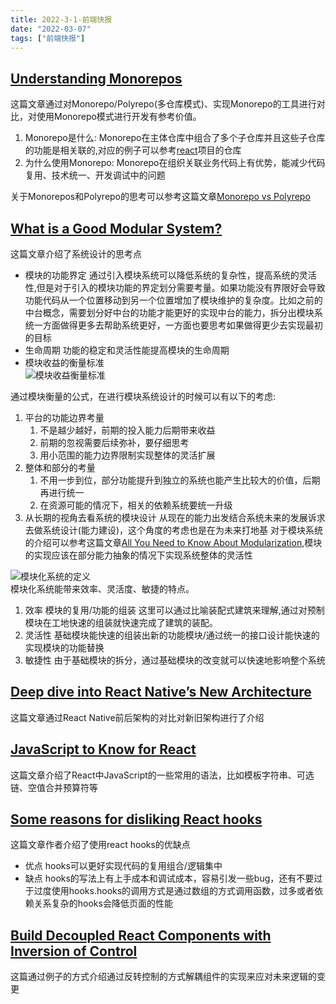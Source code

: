 ```yaml
---
title: 2022-3-1-前端快报
date: "2022-03-07"  
tags: ["前端快报"]
---
```


## [Understanding Monorepos](https://monorepo.tools/) 
这篇文章通过对Monorepo/Polyrepo(多仓库模式)、实现Monorepo的工具进行对比，对使用Monorepo模式进行开发有参考价值。
1. Monorepo是什么: Monorepo在主体仓库中组合了多个子仓库并且这些子仓库的功能是相关联的,对应的例子可以参考[react](https://github.com/facebook/react)项目的仓库
2. 为什么使用Monorepo: Monorepo在组织关联业务代码上有优势，能减少代码复用、技术统一、开发调试中的问题 

关于Monorepos和Polyrepo的思考可以参考这篇文章[Monorepo vs Polyrepo](https://earthly.dev/blog/monorepo-vs-polyrepo/)

## [What is a Good Modular System?](https://www.modularmanagement.com/blog/what-is-a-good-modular-system)  
这篇文章介绍了系统设计的思考点
* 模块的功能界定  通过引入模块系统可以降低系统的复杂性，提高系统的灵活性,但是对于引入的模块功能的界定划分需要考量。如果功能没有界限好会导致功能代码从一个位置移动到另一个位置增加了模块维护的复杂度。比如之前的中台概念，需要划分好中台的功能才能更好的实现中台的能力，拆分出模块系统一方面做得更多去帮助系统更好，一方面也要思考如果做得更少去实现最初的目标
* 生命周期 功能的稳定和灵活性能提高模块的生命周期
* 模块收益的衡量标准  
![模块收益衡量标准](/static/images/weeklyReport/modular-value.png)   

通过模块衡量的公式，在进行模块系统设计的时候可以有以下的考虑:
1. 平台的功能边界考量  
    1. 不是越少越好，前期的投入能力后期带来收益
    2. 前期的忽视需要后续弥补，要仔细思考
    3. 用小范围的能力边界限制实现整体的灵活扩展
2. 整体和部分的考量 
    1. 不用一步到位，部分功能提升到独立的系统也能产生比较大的价值，后期再进行统一
    2. 在资源可能的情况下，相关的依赖系统要统一升级
3. 从长期的视角去看系统的模块设计 从现在的能力出发结合系统未来的发展诉求去做系统设计(能力建设)，这个角度的考虑也是在为未来打地基 
对于模块系统的介绍可以参考这篇文章[All You Need to Know About Modularization](https://www.modularmanagement.com/blog/all-you-need-to-know-about-modularization),模块的实现应该在部分能力抽象的情况下实现系统整体的灵活性  

![模块化系统的定义](/static/images/weeklyReport/modular-define.png)  
模块化系统能带来效率、灵活度、敏捷的特点。
1. 效率 模块的复用/功能的组装  这里可以通过比喻装配式建筑来理解,通过对预制模块在工地快速的组装就快速完成了建筑的装配。
2. 灵活性 基础模块能快速的组装出新的功能模块/通过统一的接口设计能快速的实现模块的功能替换
3. 敏捷性 由于基础模块的拆分，通过基础模块的改变就可以快速地影响整个系统

## [Deep dive into React Native’s New Architecture](https://medium.com/coox-tech/deep-dive-into-react-natives-new-architecture-fb67ae615ccd)  
这篇文章通过React Native前后架构的对比对新旧架构进行了介绍

## [JavaScript to Know for React](https://kentcdodds.com/blog/javascript-to-know-for-react)  
这篇文章介绍了React中JavaScript的一些常用的语法，比如模板字符串、可选链、空值合并预算符等  

## [Some reasons for disliking React hooks](https://blog.bitsrc.io/some-reasons-for-disliking-react-hooks-80f1e18eb9b3)  
这篇文章作者介绍了使用react hooks的优缺点
   * 优点 hooks可以更好实现代码的复用组合/逻辑集中
   * 缺点 hooks的写法上有上手成本和调试成本，容易引发一些bug，还有不要过于过度使用hooks.hooks的调用方式是通过数组的方式调用函数，过多或者依赖关系复杂的hooks会降低页面的性能

## [Build Decoupled React Components with Inversion of Control](https://blog.bitsrc.io/inversion-of-control-with-react-584533e49245)  
这篇通过例子的方式介绍通过反转控制的方式解耦组件的实现来应对未来逻辑的变更
